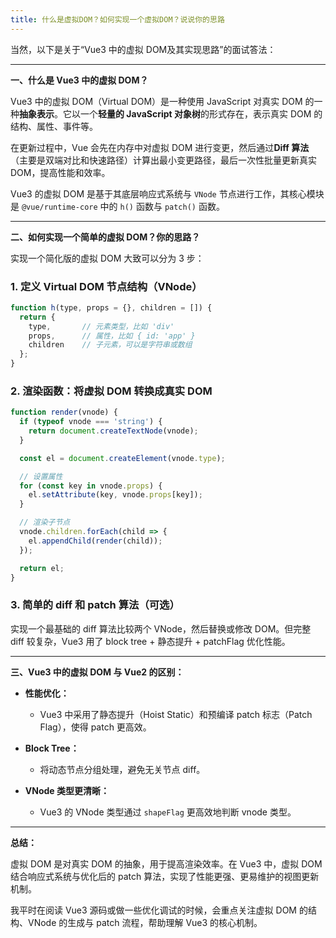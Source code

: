 ```yaml
---
title: 什么是虚拟DOM？如何实现一个虚拟DOM？说说你的思路
---
```


当然，以下是关于“Vue3 中的虚拟 DOM及其实现思路”的面试答法：

---

**一、什么是 Vue3 中的虚拟 DOM？**

Vue3 中的虚拟 DOM（Virtual DOM）是一种使用 JavaScript 对真实 DOM 的一种**抽象表示**。它以一个**轻量的 JavaScript 对象树**的形式存在，表示真实 DOM 的结构、属性、事件等。

在更新过程中，Vue 会先在内存中对虚拟 DOM 进行变更，然后通过**Diff 算法**（主要是双端对比和快速路径）计算出最小变更路径，最后一次性批量更新真实 DOM，提高性能和效率。

Vue3 的虚拟 DOM 是基于其底层响应式系统与 `VNode` 节点进行工作，其核心模块是 `@vue/runtime-core` 中的 `h()` 函数与 `patch()` 函数。

---

**二、如何实现一个简单的虚拟 DOM？你的思路？**

实现一个简化版的虚拟 DOM 大致可以分为 3 步：

### 1. 定义 Virtual DOM 节点结构（VNode）

```js
function h(type, props = {}, children = []) {
  return {
    type,       // 元素类型，比如 'div'
    props,      // 属性，比如 { id: 'app' }
    children    // 子元素，可以是字符串或数组
  };
}
```

### 2. 渲染函数：将虚拟 DOM 转换成真实 DOM

```js
function render(vnode) {
  if (typeof vnode === 'string') {
    return document.createTextNode(vnode);
  }

  const el = document.createElement(vnode.type);

  // 设置属性
  for (const key in vnode.props) {
    el.setAttribute(key, vnode.props[key]);
  }

  // 渲染子节点
  vnode.children.forEach(child => {
    el.appendChild(render(child));
  });

  return el;
}
```

### 3. 简单的 diff 和 patch 算法（可选）

实现一个最基础的 diff 算法比较两个 VNode，然后替换或修改 DOM。但完整 diff 较复杂，Vue3 用了 block tree + 静态提升 + patchFlag 优化性能。

---

**三、Vue3 中的虚拟 DOM 与 Vue2 的区别：**

* **性能优化：**

  * Vue3 中采用了静态提升（Hoist Static）和预编译 patch 标志（Patch Flag），使得 patch 更高效。
* **Block Tree：**

  * 将动态节点分组处理，避免无关节点 diff。
* **VNode 类型更清晰：**

  * Vue3 的 VNode 类型通过 `shapeFlag` 更高效地判断 vnode 类型。

---

**总结：**

虚拟 DOM 是对真实 DOM 的抽象，用于提高渲染效率。在 Vue3 中，虚拟 DOM 结合响应式系统与优化后的 patch 算法，实现了性能更强、更易维护的视图更新机制。

我平时在阅读 Vue3 源码或做一些优化调试的时候，会重点关注虚拟 DOM 的结构、VNode 的生成与 patch 流程，帮助理解 Vue3 的核心机制。


